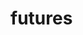 # futures


<ul className="grid grid-cols-1 md:grid-cols-2 lg:grid-cols-3 xl:grid-cols-4 gap-4 -ml-6">
<ReferenceCard
    title="curve"
    description="Futures Historical Price."
    url="/v4/platform/reference/futures/curve"
    command="true"
/>
<ReferenceCard
    title="load"
    description="Futures Historical Price."
    url="/v4/platform/reference/futures/load"
    command="true"
/>
</ul>
